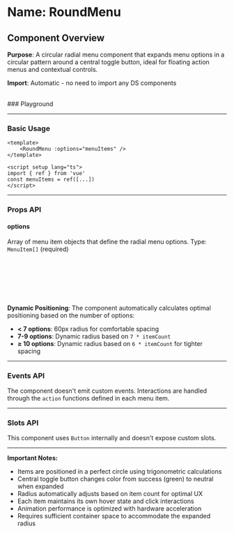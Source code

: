 
<Meta of={RoundMenu} />

# Name: RoundMenu
## Component Overview

**Purpose**: A circular radial menu component that expands menu options in a circular pattern around a central toggle button, ideal for floating action menus and contextual controls.

**Import**: Automatic - no need to import any DS components

<br />
### Playground

<Canvas of={RoundMenu.Primary} />
<Controls />

---

### Basic Usage

```vue
<template>
    <RoundMenu :options="menuItems" />
</template>

<script setup lang="ts">
import { ref } from 'vue'
const menuItems = ref([...])
</script>
```

<Canvas sourceState="none" of={RoundMenu.Primary} />

---

### Props API

#### options
Array of menu item objects that define the radial menu options. Type: `MenuItem[]` (required)

```typescript
type MenuItem = {
  label: string;      // Display text for the menu item
  icon: string;       // Icon name for the menu button
  background: string; // Custom background color for the button
  action: () => void; // Function to execute when item is clicked
}
```

**Dynamic Positioning**: The component automatically calculates optimal positioning based on the number of options:
- **< 7 options**: 60px radius for comfortable spacing
- **7-9 options**: Dynamic radius based on `7 * itemCount`
- **≥ 10 options**: Dynamic radius based on `6 * itemCount` for tighter spacing

---

### Events API

The component doesn't emit custom events. Interactions are handled through the `action` functions defined in each menu item.

---

### Slots API

This component uses `Button` internally and doesn't expose custom slots.

---

**Important Notes:**
- Items are positioned in a perfect circle using trigonometric calculations
- Central toggle button changes color from success (green) to neutral when expanded
- Radius automatically adjusts based on item count for optimal UX
- Each item maintains its own hover state and click interactions
- Animation performance is optimized with hardware acceleration
- Requires sufficient container space to accommodate the expanded radius
